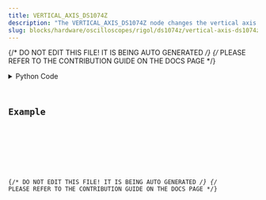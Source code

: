 ```yaml
---
title: VERTICAL_AXIS_DS1074Z
description: "The VERTICAL_AXIS_DS1074Z node changes the vertical axis for the DS1074Z."
slug: blocks/hardware/oscilloscopes/rigol/ds1074z/vertical-axis-ds1074z
---
```


{/* DO NOT EDIT THIS FILE! IT IS BEING AUTO GENERATED */}
{/* PLEASE REFER TO THE CONTRIBUTION GUIDE ON THE DOCS PAGE */}


<PythonDocsDisplay docstring={docstring} />
<details>
<summary>Python Code</summary>



<Code code={pythonCode} lang="py" wrap theme="dracula" />

[Find this Flojoy Block on GitHub](https://github.com/flojoy-ai/blocks/blob/main/blocks/HARDWARE/OSCILLOSCOPES/RIGOL/DS1074Z/VERTICAL_AXIS_DS1074Z/VERTICAL_AXIS_DS1074Z.py)

</details>

## Example


<GetHelpWidget />


<AppDisplay app={app} blockName="VERTICAL_AXIS_DS1074Z" client:visible />


<Example />

{/* DO NOT EDIT THIS FILE! IT IS BEING AUTO GENERATED */}
{/* PLEASE REFER TO THE CONTRIBUTION GUIDE ON THE DOCS PAGE */}
